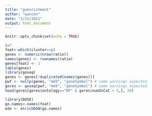 ```yaml
---
title: "goenrichment"
author: "wancen"
date: "2/21/2021"
output: html_document
---
```


```r
knitr::opts_chunk$set(echo = TRUE)
```


```r
i=7 
feat<-which(cluster==i) 
genes <- numeric(nrow(ratio))
names(genes) <- rownames(ratio)
genes[feat] <- 1
table(genes)
library(goseq)
genes <- genes[!duplicated(names(genes))]
pwf <- nullp(genes, "mm9", "geneSymbol") # some warnings expected
gores <- goseq(pwf, "mm9", "geneSymbol") # some warnings expected
head(gores[gores$ontology=="BP" & gores$numInCat > 5,], 20)
```

```r
library(DOSE)
go.names<-names(feat)
edo <- enrichDGN(go.names)

```

